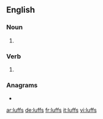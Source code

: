 ==English==

===Noun===
{{head|en|noun plural form}}

# {{plural of|luff|lang=en}}

===Verb===
{{head|en|verb form}}

# {{en-third-person singular of|luff}}

===Anagrams===
* {{l|en|sluff}}

[[ar:luffs]]
[[de:luffs]]
[[fr:luffs]]
[[it:luffs]]
[[vi:luffs]]
